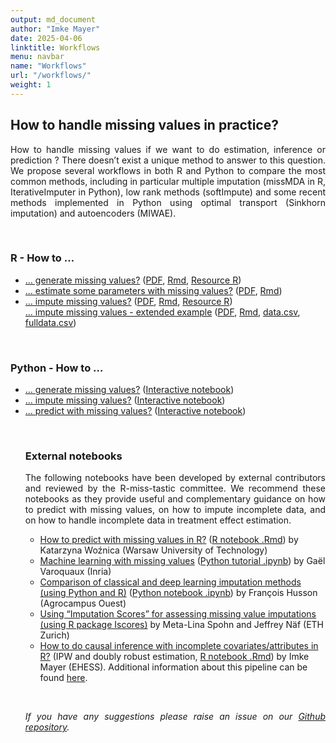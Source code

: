 ```yaml
---
output: md_document
author: "Imke Mayer"
date: 2025-04-06
linktitle: Workflows
menu: navbar
name: "Workflows"
url: "/workflows/"
weight: 1
---
```


<h2>How to handle missing values in practice? </h2>

<p align="justify">How to handle missing values if we want to do estimation, inference or prediction ?</i> There doesn't exist a unique method to answer to this question. We propose several workflows in both R and Python to compare the most common methods, including in particular multiple imputation (missMDA in R, IterativeImputer in Python), low rank methods (softImpute) and some recent methods implemented in Python using optimal transport (Sinkhorn imputation) and autoencoders (MIWAE). </p>



<br>
<h3>R - How to ...</h3>
<ul class="list-group" id="workflows-list">
<li class="list-group-item"> <a href="/how-to/generate/missSimul.html" target="_blank">... generate missing values?</a> (<a href="/how-to/generate/missSimul.pdf" target="_blank">PDF</a>, <a href="/how-to/generate/missSimul.Rmd" target="_blank">Rmd</a>, <a href="/how-to/generate/amputation.R" target="_blank">Resource R</a>)</li>
<li class="list-group-item"> <a href="/how-to/estimate/missEstim.html" target="_blank">... estimate some parameters with missing values?</a> (<a href="/how-to/estimate/missEstim.pdf" target="_blank">PDF</a>, <a href="/how-to/estimate/missEstim.Rmd" target="_blank">Rmd</a>)</li>
<li class="list-group-item"> <a href="/how-to/impute/missImp.html" target="_blank">... impute missing values?</a> (<a href="/how-to/impute/missImp.pdf" target="_blank">PDF</a>, <a href="/how-to/impute/missImp.Rmd" target="_blank">Rmd</a>, <a href="/how-to/impute/CrossValidation_softImpute.R" target="_blank">Resource R</a>) <br>
<a href="/how-to/impute/missImp.html" target="_blank">... impute missing values - extended example</a> (<a href="/how-to/impute/examples.pdf" target="_blank">PDF</a>, <a href="/how-to/impute/examples.Rmd" target="_blank">Rmd</a>, <a href="/how-to/impute/data.csv" target="_blank">data.csv</a>, <a href="/how-to/impute/fulldata.csv" target="_blank">fulldata.csv</a>)</li>
</ul>

<br>

<h3>Python - How to ...  </h3>
<ul class="list-group" id="workflows-list_py">
<li class="list-group-item"> <a href="/how-to/python/generate_html/How%20to%20generate%20missing%20values.html" target="_blank">... generate missing values?</a> (<a href="https://mybinder.org/v2/gh/R-miss-tastic/website/807208effeaa1f713b444d4bef62ccd2bd1ab8d6?filepath=static%2Fhow-to%2Fpython%2FHow%20to%20generate%20missing%20values.ipynb" target="_blank">Interactive notebook</a>)</li>
<li class="list-group-item"> <a href="/how-to/python/Howtoimpute.html" target="_blank">... impute missing values?</a> (<a href="https://mybinder.org/v2/gh/R-miss-tastic/website/62e85606538ce6e7abe7b2ee2d4fe31bf59fcd4b?filepath=static%2Fhow-to%2Fpython%2FHowtoimpute.ipynb" target="_blank">Interactive notebook</a>)</li>
<li class="list-group-item"> <a href="/how-to/python/predict_html/How%20to%20predict.html" target="_blank">... predict with missing values?</a> (<a href="https://notebooks.gesis.org/binder/v2/gh/R-miss-tastic/website/68603d054e4f5d316aefdcfc9165f524e07cf46f?filepath=static%2Fhow-to%2Fpython%2FHow%20to%20predict.ipynb" target="_blank">Interactive notebook</a>)</li>


</br>

<h3>External notebooks</h3>

<p align="justify">The following notebooks have been developed by external contributors and reviewed by the R-miss-tastic committee. We recommend these notebooks as they provide useful and complementary guidance on how to predict with missing values, on how to impute incomplete data, and on how to handle incomplete data in treatment effect estimation.
</p>

<ul class="list-group" id="external-workflows-list">
<li class="list-group-item"> <a href="/how-to/external/How_to_predict_in_R.html" target="_blank">How to predict with missing values in R?</a> (<a href="/how-to/external/How_to_predict_in_R.Rmd" target="_blank">R notebook .Rmd</a>) by Katarzyna Woźnica (Warsaw University of Technology)</li>
<li class="list-group-item"> <a href="http://dirtydata.science/python/gen_notes/01_missing_values.html#sphx-glr-gen-notes-01-missing-values-py" target="_blank">Machine learning with missing values</a> (<a href="http://dirtydata.science/python/_downloads/0d97fc1b1a0b526237202e770844f21d/01_missing_values.ipynb">Python tutorial .ipynb</a>) by Gaël Varoquaux (Inria)</li>
<li class="list-group-item"> <a href="/how-to/external/Comparison_imputation_deep_classical.html" target="_blank">Comparison of classical and deep learning imputation methods (using Python and R)</a> (<a href="/how-to/external/Comparison_imputation_deep_classical.ipynb" target="_blank">Python notebook .ipynb</a>) by François Husson (Agrocampus Ouest)</li>
<li class="list-group-item"> <a href="/how-to/external/Notebook_Package_Iscores.html" target="_blank">Using "Imputation Scores" for assessing missing value imputations (using R package Iscores)</a> by Meta-Lina Spohn and Jeffrey Näf (ETH Zurich)</li>
<li class="list-group-item"> <a href="/how-to/external/pipeline_causal_inference_with_missing_attributes.html" target="_blank">How to do causal inference with incomplete covariates/attributes in R?</a> (IPW and doubly robust estimation, <a href="https://github.com/imkemayer/causal-inference-missing/blob/master/pipeline_causal_inference_with_missing_attributes.Rmd" target="_blank">R notebook .Rmd</a>) by Imke Mayer (EHESS). Additional information about this pipeline can be found <a href="https://github.com/imkemayer/causal-inference-missing" target="_blank">here</a>.</li>
</ul>


<br>

<p align="justify"><i>If you have any suggestions please raise an issue on our <a href="https://github.com/R-miss-tastic/website" target="_blank">Github repository</a>.</i></p>



<style type="text/css">
.collapse-row.collapsed + tr {
     display: none;
}


tr.border_bottom {
  border-bottom:2pt solid black;
}


table {
  font-size: small;
}
</style>
